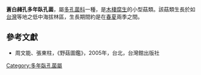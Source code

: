 {{Speciesbox
| name = 蒼白赭孔多年臥孔菌
| image = 
| genus = Perenniporia
| species = ochroleuca
| authority = (Berk.) Ryv.
}}

'''蒼白赭孔多年臥孔菌'''，屬[[多孔菌科|多孔菌科]]一種，是[[木棲腐生|木棲腐生]]的小型菇類。該菇類生長於如[[台灣|台灣]]等地之低中海拔林區，生長期間約是在[[春|春]][[夏|夏]]兩季之間。

==參考文獻==
*周文能、張東柱，《野菇圖鑑》，2005年，台北，台灣館出版社
{{Taxonbar|from=Q10623672}}

[[Category:多年臥孔菌屬|Category:多年臥孔菌屬]]